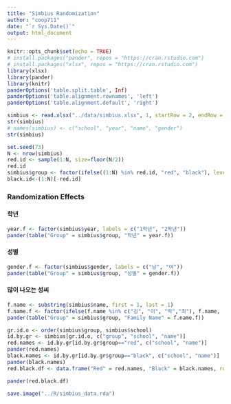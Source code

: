 ```yaml
---
title: "Simbius Randomization"
author: "coop711"
date: "`r Sys.Date()`"
output: html_document
---
```


```r
knitr::opts_chunk$set(echo = TRUE)
# install.packages("pander", repos = "https://cran.rstudio.com")
# install.packages("xlsx", repos = "https://cran.rstudio.com")
library(xlsx)
library(pander)
library(knitr)
panderOptions('table.split.table', Inf)
panderOptions('table.alignment.rownames', 'left')
panderOptions('table.alignment.default', 'right')
```

<!--### Data Randomization-->

```r
simbius <- read.xlsx("../data/simbius.xlsx", 1, startRow = 2, endRow = 22, colIndex = 1:4, colClasses=rep("character", 6), stringsAsFactors = FALSE)
str(simbius)
# names(simbius) <- c("school", "year", "name", "gender")
str(simbius)
```

```r
set.seed(73)
N <- nrow(simbius) 
red.id <- sample(1:N, size=floor(N/2))
red.id
simbius$group <- factor(ifelse((1:N) %in% red.id, "red", "black"), levels = c("red", "black"))
black.id<-(1:N)[-red.id]
```

### Randomization Effects

#### 학년 

```r
year.f <- factor(simbius$year, labels = c("1학년", "2학년"))
pander(table("Group" = simbius$group, "학년" = year.f))
```

#### 성별

```r
gender.f <- factor(simbius$gender, labels = c("남", "여"))
pander(table("Group" = simbius$group, "성별" = gender.f))
```

#### 많이 나오는 성씨

```r
f.name <- substring(simbius$name, first = 1, last = 1)
f.name.f <- factor(ifelse(f.name %in% c("김", "이", "박","최"), f.name, "기타"), levels = c("김", "이", "박", "최", "기타"))
pander(table("Group" = simbius$group, "Family Name" = f.name.f))
```

<!--### List of Group Members-->

```r
gr.id.o <- order(simbius$group, simbius$school)
id.by.gr <- simbius[gr.id.o, c("group", "school", "name")]
red.names <- id.by.gr[id.by.gr$group=="red", c("school", "name")]
pander(red.names)
black.names <- id.by.gr[id.by.gr$group=="black", c("school", "name")]
pander(black.names)
red.black.df <- data.frame("Red" = red.names, "Black" = black.names, row.names = NULL)
```

<P style="page-break-before: always">

```r
pander(red.black.df)
```

```r
save.image("../R/simbius_data.rda")
```